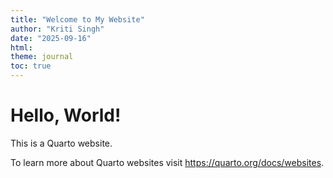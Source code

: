 ```yaml
---
title: "Welcome to My Website"
author: "Kriti Singh"
date: "2025-09-16" 
html:
theme: journal
toc: true
---
```

# Hello, World!
This is a Quarto website.

To learn more about Quarto websites visit <https://quarto.org/docs/websites>.
